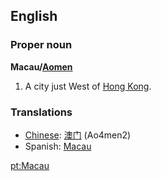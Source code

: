 ==English==

===Proper noun===
'''Macau/[[Aomen]]'''
# A city just West of [[Hong Kong]].

===Translations===
*[[Chinese]]: [[澳门]] (Ao4men2)
*Spanish: [[Macau]]

[[pt:Macau]]